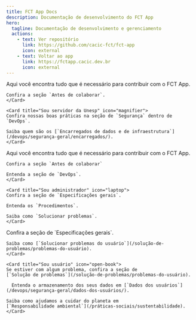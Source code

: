 ```yaml
---
title: FCT App Docs
description: Documentação de desenvolvimento do FCT App
hero:
  tagline: Documentação de desenvolvimento e gerenciamento
  actions:
    - text: Ver repositório
      link: https://github.com/cacic-fct/fct-app
      icon: external
    - text: Voltar ao app
      link: https://fctapp.cacic.dev.br
      icon: external
---
```



<CardGrid>
	<Card title="Sou desenvolvedor" icon="seti:json">
		Aqui você encontra tudo que é necessário para contribuir com o FCT App.

    Confira a seção `Antes de colaborar`.
    </Card>

    <Card title="Sou servidor da Unesp" icon="magnifier">
    Confira nossas boas práticas na seção de `Segurança` dentro de `DevOps`.

    Saiba quem são os [`Encarregados de dados e de infraestrutura`](/devops/segurança-geral/encarregados/).
    </Card>

  <Card title="Sou DevOps" icon="rocket">
    Aqui você encontra tudo que é necessário para contribuir com o FCT App.

    Confira a seção `Antes de colaborar`

    Entenda a seção de `DevOps`.
    </Card>

    <Card title="Sou administrador" icon="laptop">
    Confira a seção de `Especificações gerais`.

    Entenda os `Procedimentos`.

    Saiba como `Solucionar problemas`.
    </Card>

  <Card title="Sou organizador" icon="document">
    Confira a seção de `Especificações gerais`.

    Saiba como [`Solucionar problemas do usuário`](/solução-de-problemas/problemas-do-usuário).
    </Card>

    <Card title="Sou usuário" icon="open-book">
    Se estiver com algum problema, confira a seção de [`Solução de problemas`](/solução-de-problemas/problemas-do-usuário).

      Entenda o armazenamento dos seus dados em [`Dados dos usuários`](/devops/segurança-geral/dados-dos-usuários/).

    Saiba como ajudamos a cuidar do planeta em [`Responsabilidade ambiental`](/práticas-sociais/sustentabilidade).
    </Card>

</CardGrid>
